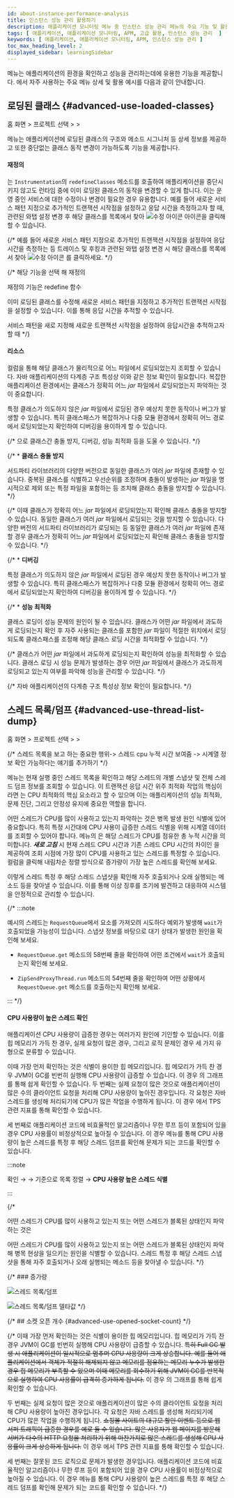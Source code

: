 ```yaml
---
id: about-instance-performance-analysis
title: 인스턴스 성능 관리 활용하기
description: 애플리케이션 모니터링 메뉴 중 인스턴스 성능 관리 메뉴의 주요 기능 및 활용 예시를 안내합니다.
tags: [ 애플리케이션, 애플리케이션 모니터링, APM, 고급 활용, 인스턴스 성능 관리  ]
keywords: [ 애플리케이션, 애플리케이션 모니터링, APM, 인스턴스 성능 관리 ]
toc_max_heading_level: 2
displayed_sidebar: learningSidebar
---
```


<Cmdname sid="side_agentsConfiguration" className="uitext" /> 메뉴는 애플리케이션의 환경을 확인하고 성능을 관리하는데에 유용한 기능을 제공합니다. <Cmdname sid="side_agentsConfiguration" className="uitext" />에서 자주 사용하는 주요 메뉴 상세 및 활용 예시를 다음과 같이 안내합니다. 

## 로딩된 클래스 {#advanced-use-loaded-classes}

홈 화면 &gt; 프로젝트 선택 &gt; <Cmdname sid="side_agentsConfiguration" className="uitext" /> &gt; <Cmdname sid="side_loadedClasses" className="uitext" />

<Cmdname sid="side_loadedClasses" className="uitext" /> 메뉴는 애플리케이션에 로딩된 클래스의 구조와 메소드 시그니처 등 상세 정보를 제공하고 또한 중단없는 클래스 동작 변경이 가능하도록 <Cmdname sid="redefine" className="uitext" /> 기능을 제공합니다. 

#### 재정의 

<Cmdname sid="redefine" className="uitext" />는 `Instrumentation`의 `redefineClasses` 메소드를 호출하여 애플리케이션을 중단시키지 않고도 런타임 중에 이미 로딩된 클래스의 동작을 변경할 수 있게 합니다. 이는 운영 중인 서비스에 대한 수정이나 변경이 필요한 경우 유용합니다. 예를 들어 새로운 서비스 패턴 지정으로 추가적인 트랜잭션 시작점을 설정하고 응답 시간을 측정하고자 할 때, 관련된 와탭 설정 변경 후 해당 클래스를 <Cmdname sid="side_loadedClasses" className="uitext" /> 목록에서 찾아 ![수정 아이콘](/img/ico-edit.svg) 아이콘을 클릭해 <Cmdname sid="redefine" className="uitext" />할 수 있습니다. 

{/* 예를 들어 새로운 서비스 패턴 지정으로 추가적인 트랜잭션 시작점을 설정하여 응답 시간을 측정하는 등 트레이스 및 후킹과 관련된 와탭 설정 변경 시 해당 클래스를 목록에서 찾아 ![수정 아이콘](/img/ico-edit.svg) <Cmdname sid="redefine" className="uitext" />를 클릭하세요.  */}

<ImgLang img='/best-p/about-instance-loaded-class1.png' desc='로딩된 클래스 재정의' />

{/* 해당 기능을 선택 해 재정의

재정의 기능은 redefine 함수

이미 로딩된 클래스를 수정해 새로운 서비스 패턴을 지정하고 추가적인 트랜잭션 시작점을 설정할 수 있습니다. 이를 통해 응답 시간을 추적할 수 있습니다.

서비스 패턴을 새로 지정해 새로운 트랜잭션 시작점을 설정하여 응답시간을 추적하고자 할 때  */}

#### 리소스 

<Cmdname sid="resource" className="uitext" /> 컬럼을 통해 해당 클래스가 물리적으로 어느 파일에서 로딩되었는지 조회할 수 있습니다. 자바 애플리케이션의 다계층 구조 특성상 이와 같은 <Cmdname sid="resource" className="uitext" /> 정보 확인이 필요합니다. 복잡한 애플리케이션 환경에서는 클래스가 정확히 어느 *jar* 파일에서 로딩되었는지 파악하는 것이 중요합니다. 

특정 클래스가 의도하지 않은 *jar* 파일에서 로딩된 경우 예상치 못한 동작이나 버그가 발생할 수 있습니다. 특히 클래스패스가 복잡하거나 다중 모듈 환경에서 정확히 어느 경로에서 로딩되었는지 확인하여 디버깅을 용이하게 할 수 있습니다. 

{/* 으로 클래스간 충돌 방지, 디버깅, 성능 최적화 등을 도울 수 있습니다.  */}

{/* * **클래스 충돌 방지** 

  서드파티 라이브러리의 다양한 버전으로 동일한 클래스가 여러 *jar* 파일에 존재할 수 있습니다. 중복된 클래스를 식별하고 우선순위를 조정하며 충돌이 발생하는 *jar* 파일을 명시적으로 제외 또는 특정 파일을 포함하는 등 조치해 클래스 충돌을 방지할 수 있습니다.  */}

  {/* 
  이때 클래스가 정확히 어느 *jar* 파일에서 로딩되었는지 확인해 클래스 충돌을 방지할 수 있습니다. 동일한 클래스가 여러 *jar* 파일에서 로딩되는 것을 방지할 수 있습니다. 
  다양한 버전의 서드파티 라이브러리가 로딩되는 등 동일한 클래스가 여러 *jar* 파일에 존재할 경우 클래스가 정확히 어느 *jar* 파일에서 로딩되었는지 확인해 클래스 충돌을 방지할 수 있습니다.  */}
  
{/* * **디버깅** 

  특정 클래스가 의도하지 않은 *jar* 파일에서 로딩된 경우 예상치 못한 동작이나 버그가 발생할 수 있습니다. 특히 클래스패스가 복잡하거나 다중 모듈 환경에서 정확히 어느 경로에서 로딩되었는지 확인하여 디버깅을 용이하게 할 수 있습니다.   */}
  
{/* * **성능 최적화** 

  클래스 로딩이 성능 문제의 원인이 될 수 있습니다. 클래스가 어떤 *jar* 파일에서 과도하게 로딩되는지 확인 후 자주 사용되는 클래스를 포함한 *jar* 파일이 적절한 위치에서 로딩되도록 클래스패스를 조정해 해당 클래스 로딩 시간을 최적화할 수 있습니다.  */}

  {/* 
  클래스가 어떤 *jar* 파일에서 과도하게 로딩되는지 확인하여 성능을 최적화할 수 있습니다.
  클래스 로딩 시 성능 문제가 발생하는 경우 어떤 *jar* 파일에서 클래스가 과도하게 로딩되고 있는지 여부를 파악해 성능을 관리할 수 있습니다.  */}

{/* 자바 애플리케이션의 다계층 구조 특성상 <Cmdname sid="resource" className="uitext" /> 정보 확인이 필요합니다.  */}


## 스레드 목록/덤프 {#advanced-use-thread-list-dump} 

홈 화면 &gt; 프로젝트 선택 &gt; <Cmdname sid="side_agentsConfiguration" className="uitext" /> &gt; <Cmdname sid="side_threadList" className="uitext" />

{/* 스레드 목록을 보고 하는 중요한 행위-> 스레드 cpu 누적 시간 보여줌 -> 시계열 정보 확인 가능하다는 얘기를 추가하기 */}

<Cmdname sid="side_threadList" className="uitext" /> 메뉴는 현재 실행 중인 스레드 목록을 확인하고 해당 스레드의 개별 스냅샷 및 전체 스레드 덤프 정보를 조회할 수 있습니다. <Cmdname sid="hitmap" className="uitext" />이 트랜잭션 응답 시간 위주 최적화 작업의 핵심이라면 <Cmdname sid="side_threadList" className="uitext" />는 CPU 최적화의 핵심 요소라고 할 수 있으며 이는 애플리케이션의 성능 최적화, 문제 진단, 그리고 안정성 유지에 중요한 역할을 합니다. 

어떤 스레드가 CPU를 많이 사용하고 있는지 파악하는 것은 병목 발생 원인 식별에 있어 중요합니다. 특히 특정 시간대에 CPU 사용이 급증한 스레드 식별을 위해 시계열 데이터를 조회할 수 있어야 합니다. <Cmdname sid="side_threadList" className="uitext" /> 메뉴의 <Cmdname sid="thread_cpu_time" className="uitext" />은 해당 스레드가 CPU를 점유한 총 누적 시간을 의미합니다. ***새로 고침*** 시 현재 스레드 CPU 시간과 기존 스레드 CPU 시간의 차이인 <Cmdname sid="TTL08126" className="uitext" />을 제공하여 조회 시점에 가장 많이 CPU를 사용하고 있는 스레드를 특정할 수 있습니다. <Cmdname sid="TTL08126" className="uitext" /> 컬럼을 클릭해 내림차순 정렬 방식으로 증가량이 가장 높은 스레드를 확인해 보세요. 

<ImgLang img='/best-p/about-instance-thread-list-dump3.png' desc='스레드 목록/덤프 델타값 sc' />

이렇게 스레드 특정 후 해당 스레드 스냅샷을 확인해 자주 호출되거나 오래 실행되는 메소드 등을 찾아낼 수 있습니다. 이를 통해 이상 징후를 조기에 발견하고 대응하여 시스템을 안정적으로 관리할 수 있습니다.

<ImgLang img='/best-p/about-instance-thread-list-dump4.png' desc='스레드 목록/덤프 개별 스레드 덤프' />

{/* :::note 

예시의 스레드는 `RequestQueue`에서 요소를 가져오려 시도하다 예외가 발생해 `wait`가 호출되었을 가능성이 있습니다. 스냅샷 정보를 바탕으로 대기 상태가 발생한 원인을 확인해 보세요.

* `RequestQueue.get` 메소드의 58번째 줄을 확인하여 어떤 조건에서 `wait`가 호출되는지 확인해 보세요. 

* `ZipSendProxyThread.run` 메소드의 54번째 줄을 확인하여 어떤 상황에서 `RequestQueue.get` 메소드를 호출하는지 확인해 보세요.

::: */}

#### CPU 사용량이 높은 스레드 확인

애플리케이션 CPU 사용량이 급증한 경우는 여러가지 원인에 기인할 수 있습니다. 이를 힙 메모리가 가득 찬 경우, 실제 요청이 많은 경우, 그리고 로직 문제인 경우 세 가지 유형으로 분류할 수 있습니다.

이때 가장 먼저 확인하는 것은 식별이 용이한 힙 메모리입니다. 힙 메모리가 가득 찬 경우 JVM이 GC를 빈번히 실행해 CPU 사용량이 급증할 수 있습니다. 이 경우 <Cmdname sid="application_dashboard" className="uitext" />의 <Cmdname sid="AA010" className="uitext" /> 그래프를 통해 쉽게 확인할 수 있습니다. 두 번째는 실제 요청이 많은 것으로 애플리케이션이 많은 수의 클라이언트 요청을 처리해 CPU 사용량이 높아진 경우입니다. 각 요청은 자바 스레드를 생성해 처리되기에 CPU가 많은 작업을 수행하게 됩니다. 이 경우 <Cmdname sid="application_dashboard" className="uitext" />에서 TPS 관련 지표를 통해 확인할 수 있습니다.

세 번째로 애플리케이션 코드에 비효율적인 알고리즘이나 무한 루프 등이 포함되어 있을 경우 CPU 사용률이 비정상적으로 높아질 수 있습니다. 이 경우 <Cmdname sid="side_threadList" className="uitext" /> 메뉴를 통해 CPU 사용량이 높은 스레드를 특정 후 해당 스레드 덤프를 확인해 문제가 되는 코드를 확인할 수 있습니다.

:::note 

<Cmdname sid="thread_cpu_time" className="uitext" /> 확인 → <Cmdname sid="refresh" className="uitext" /> → <Cmdname sid="TTL08126" className="uitext" /> 기준으로 목록 정렬 → **CPU 사용량 높은 스레드 식별** 

:::

{/* 

어떤 스레드가 CPU를 많이 사용하고 있는지 또는 어떤 스레드가 블록된 상태인지 파악하는 것은 

어떤 스레드가 CPU를 많이 사용하고 있는지 또는 어떤 스레드가 블록된 상태인지 파악해 병목 현상을 일으키는 원인을 식별할 수 있습니다. 스레드 특정 후 해당 스레드 스냅샷을 통해 자주 호출되거나 오래 실행되는 메소드 등을 찾아낼 수 있습니다. */}

{/* ### 증가량 
 
![스레드 목록/덤프](/img/best-p/about-instance-thread-list-dump1.png)

![스레드 목록/덤프 델타값](/img/best-p/about-instance-thread-list-dump2.png) */}

{/* ## 소켓 오픈 개수 {#advanced-use-opened-socket-count} */}


{/* 이때 가장 먼저 확인하는 것은 식별이 용이한 힙 메모리입니다. 힙 메모리가 가득 찬 경우 JVM이 GC를 빈번히 실행해 CPU 사용량이 급증할 수 있습니다. ~~특히 Full GC 발생 시 애플리케이션이 일시적으로 멈추며 CPU 사용량이 크게 상승합니다. 예를 들어 애플리케이션에서 객체가 적절히 해제되지 않고 메모리를 점유하는 메모리 누수가 발생한 경우 힙 메모리가 부족할 수 있으며 이때 메모리를 회수하기 위해 JVM이 GC를 반복적으로 실행하여 CPU 사용률이 급격히 증가하게 됩니다.~~ 이 경우 <Cmdname sid="application_dashboard" className="uitext" />의 <Cmdname sid="AA010" className="uitext" /> 그래프를 통해 쉽게 확인할 수 있습니다. 

두 번째는 실제 요청이 많은 것으로 애플리케이션이 많은 수의 클라이언트 요청을 처리해 CPU 사용량이 높아진 경우입니다. 각 요청은 자바 스레드를 생성해 처리되기에 CPU가 많은 작업을 수행하게 됩니다. ~~쇼핑몰 사이트의 대규모 할인 이벤트 등으로 웹 서퍼 트래픽이 급증한 경우를 예로 들 수 있습니다. 많은 사용자가 웹 페이지를 방문해 서버가 다수의 HTTP 요청을 처리하기 위해 마찬가지로 많은 스레드를 생성해 CPU 사용률이 크게 상승하게 됩니다.~~ 이 경우 <Cmdname sid="application_dashboard" className="uitext" />에서 TPS 관련 지표를 통해 확인할 수 있습니다.

세 번째는 잘못된 코드 로직으로 문제가 발생한 경우입니다. 애플리케이션 코드에 비효율적인 알고리즘이나 무한 루프 등이 포함되어 있을 경우 CPU 사용률이 비정상적으로 높아질 수 있습니다. 이 경우 <Cmdname sid="side_threadList" className="uitext" /> 메뉴를 통해 CPU 사용량이 높은 스레드를 특정 후 해당 스레드 덤프를 확인해 문제가 되는 코드를 확인할 수 있습니다. */}